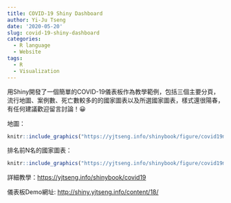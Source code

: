 ```yaml
---
title: COVID-19 Shiny Dashboard
author: Yi-Ju Tseng
date: '2020-05-20'
slug: covid-19-shiny-dashboard
categories:
  - R language
  - Website
tags:
  - R
  - Visualization
---
```


用Shiny開發了一個簡單的COVID-19儀表板作為教學範例，包括三個主要分頁，流行地圖、案例數、死亡數較多的的國家圖表以及所選國家圖表，樣式還很陽春，有任何建議歡迎留言討論！😀

地圖：
```r
knitr::include_graphics("https://yjtseng.info/shinybook/figure/covid19map.png")
```

排名前N名的國家圖表：
```r
knitr::include_graphics("https://yjtseng.info/shinybook/figure/covid19map.png")
```


詳細教學：[https://yjtseng.info/shinybook/covid19](https://yjtseng.info/shinybook/covid19)

儀表板Demo網址: [http://shiny.yjtseng.info/content/18/](http://shiny.yjtseng.info/content/18/)

